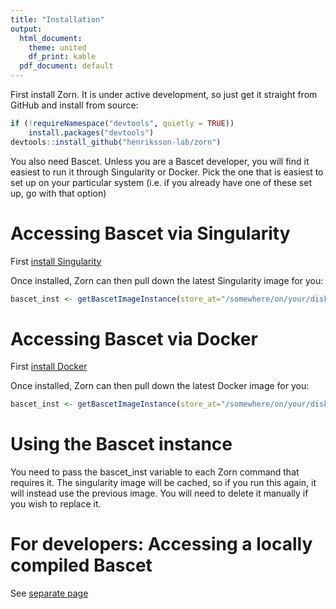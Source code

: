 ```yaml
---
title: "Installation"
output:
  html_document:
    theme: united
    df_print: kable
  pdf_document: default
---
```



First install Zorn. It is under active development, so just get it straight
from GitHub and install from source:

```r
if (!requireNamespace("devtools", quietly = TRUE))
    install.packages("devtools")
devtools::install_github("henriksson-lab/zorn")
```

You also need Bascet. Unless you are a Bascet developer, you will find it
easiest to run it through Singularity or Docker. Pick the one that is easiest
to set up on your particular system (i.e. if you already have one of these set
up, go with that option)

# Accessing Bascet via Singularity

First [install Singularity](https://docs.sylabs.io/guides/3.0/user-guide/installation.html)

Once installed, Zorn can then pull down the latest Singularity image for you:

```r
bascet_inst <- getBascetImageInstance(store_at="/somewhere/on/your/disk/")  ## todo docker
```


# Accessing Bascet via Docker

First [install Docker](https://docs.docker.com/get-started/)

Once installed, Zorn can then pull down the latest Docker image for you:

```r
bascet_inst <- getBascetImageInstance(store_at="/somewhere/on/your/disk/")  ## todo docker
```


# Using the Bascet instance

You need to pass the bascet_inst variable to each Zorn command that requires it.
The singularity image will be cached, so if you run this again, it will instead use
the previous image. You will need to delete it manually if you wish to replace it.


# For developers: Accessing a locally compiled Bascet

See [separate page](for_developers.html)


